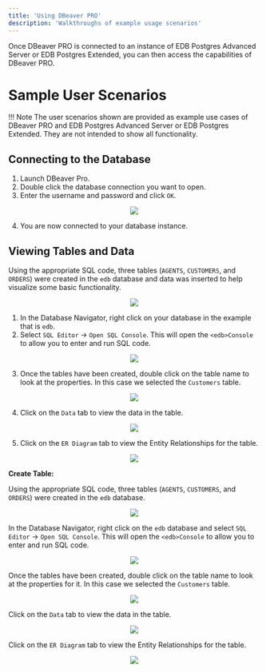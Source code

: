 ```yaml
---
title: 'Using DBeaver PRO'
description: 'Walkthroughs of example usage scenarios'
---
```

Once DBeaver PRO is connected to an instance of EDB Postgres Advanced Server or EDB Postgres Extended, you can then access the capabilities of DBeaver PRO.


# Sample User Scenarios

!!! Note
    The user scenarios shown are provided as example use cases of DBeaver PRO and EDB Postgres Advanced Server or EDB Postgres Extended.  They are not intended to show all functionality.

## Connecting to the Database

1. Launch DBeaver Pro.
2. Double click the database connection you want to open.
3. Enter the username and password and click `OK`.

<p align="center">
  <img src="Images/DBNavigate.png">
</p>

4. You are now connected to your database instance.

## Viewing Tables and Data

Using the appropriate SQL code, three tables (`AGENTS`, `CUSTOMERS`, and `ORDERS`) were created in the `edb` database and data was inserted to help visualize some basic functionality.  

<p align="center">
  <img src="Images/DBNavigate2.png">
</p>

1. In the Database Navigator, right click on your database in the example that is `edb`.
2. Select `SQL Editor` -> `Open SQL Console`.  This will open the `<edb>Console` to allow you to enter and run SQL code.

<p align="center">
  <img src="Images/DBNavigate3.png">
</p>

3. Once the tables have been created, double click on the table name to look at the properties. In this case we selected the `Customers` table. 

<p align="center">
  <img src="Images/Console.png">
</p>

4. Click on the `Data` tab to view the data in the table.

<p align="center">
  <img src="Images/Console2.png">
</p>

5. Click on the `ER Diagram` tab to view the Entity Relationships for the table.

<p align="center">
  <img src="Images/Console3.png">
</p>

**Create Table:**

Using the appropriate SQL code, three tables (`AGENTS`, `CUSTOMERS`, and `ORDERS`) were created in the `edb` database. 

<p align="center">
  <img src="Images/DBN.png">
</p>

In the Database Navigator, right click on the `edb` database and select `SQL Editor` -> `Open SQL Console`.  This will open the `<edb>Console` to allow you to enter and run SQL code.

<p align="center">
  <img src="Images/DBN2.png">
</p>

Once the tables have been created, double click on the table name to look at the properties for it. In this case we selected the `Customers` table.

<p align="center">
  <img src="Images/Table.png">
</p>

Click on the `Data` tab to view the data in the table.

<p align="center">
  <img src="Images/Table2.png">
</p>

Click on the `ER Diagram` tab to view the Entity Relationships for the table.

<p align="center">
  <img src="Images/Table3.png">
</p>
